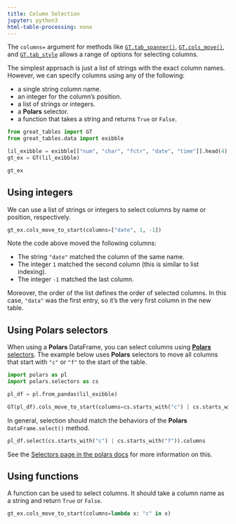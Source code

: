 ```yaml
---
title: Column Selection
jupyter: python3
html-table-processing: none
---
```


The `columns=` argument for methods like [`GT.tab_spanner()`](`great_tables.GT.tab_spanner`), [`GT.cols_move()`](`great_tables.GT.cols_move`), and [`GT.tab_style`](`great_tables.GT.tab_style`) allows a range of options for selecting columns.

The simplest approach is just a list of strings with the exact column names. However, we can specify columns using any of the following:

* a single string column name.
* an integer for the column's position.
* a list of strings or integers.
* a **Polars** selector.
* a function that takes a string and returns `True` or `False`.

```python
from great_tables import GT
from great_tables.data import exibble

lil_exibble = exibble[["num", "char", "fctr", "date", "time"]].head(4)
gt_ex = GT(lil_exibble)

gt_ex
```

## Using integers

We can use a list of strings or integers to select columns by name or position, respectively.

```python
gt_ex.cols_move_to_start(columns=["date", 1, -1])
```

Note the code above moved the following columns:

* The string `"date"` matched the column of the same name.
* The integer `1` matched the second column (this is similar to list indexing).
* The integer `-1` matched the last column.

Moreover, the order of the list defines the order of selected columns. In this case, `"data"` was the first entry, so it's the very first column in the new table.

## Using **Polars** selectors

When using a **Polars** DataFrame, you can select columns using [**Polars** selectors](https://pola-rs.github.io/polars/py-polars/html/reference/selectors.html). The example below uses **Polars** selectors to move all columns that start with `"c"` or `"f"` to the start of the table.

```python
import polars as pl
import polars.selectors as cs

pl_df = pl.from_pandas(lil_exibble)

GT(pl_df).cols_move_to_start(columns=cs.starts_with("c") | cs.starts_with("f"))
```

In general, selection should match the behaviors of the **Polars** `DataFrame.select()` method.

```python
pl_df.select(cs.starts_with("c") | cs.starts_with("f")).columns
```

See the [Selectors page in the polars docs](https://pola-rs.github.io/polars/py-polars/html/reference/selectors.html) for more information on this.


## Using functions

A function can be used to select columns. It should take a column name as a string and return `True` or `False`.

```python
gt_ex.cols_move_to_start(columns=lambda x: "c" in x)
```
